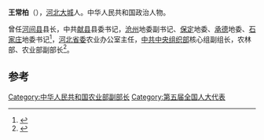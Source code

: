 '''王常柏'''（{{bd|1923年||1994年|7月30日}}），[[河北|河北]][[大城縣|大城]]人。中华人民共和国政治人物。

曾任[[河间县|河间县]]县长，中共[[献县|献县]]县委书记，[[沧州|沧州]]地委副书记、[[保定|保定]]地委、[[承德|承德]]地委、[[石家庄|石家庄]]地委书记<ref>{{cite news|title=引岗渠来自西柏坡|url=http://www.luquanren.com/Article/ShowArticle.asp?ArticleID=1733|accessdate=2014-04-06|newspaper=鹿泉人|deadurl=yes|archiveurl=https://web.archive.org/web/20140407070729/http://www.luquanren.com/Article/ShowArticle.asp?ArticleID=1733|archivedate=2014-04-07}}</ref>，[[河北省委|河北省委]]农业办公室主任，[[中共中央组织部|中共中央组织部]]核心组副组长，农林部、农业部副部长<ref>{{cite news|title=王常柏|url=http://www.huaxia.com/lasd/hxrwk/ddrw/dl/2003/10/497072.html|accessdate=2014-04-06|newspaper=华夏经纬网|archive-date=2014-04-07|archive-url=https://web.archive.org/web/20140407102323/http://www.huaxia.com/lasd/hxrwk/ddrw/dl/2003/10/497072.html|dead-url=no}}</ref>。

==参考==
{{reflist}}
{{中国政治人物小作品}}
{{中华人民共和国河北省石家庄地区正职领导人}}
[[Category:中华人民共和国农业部副部长|Category:中华人民共和国农业部副部长]]
[[Category:第五届全国人大代表|Category:第五届全国人大代表]]